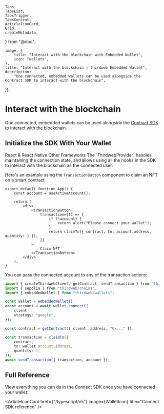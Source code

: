 	Tabs,
	TabsList,
	TabsTrigger,
	TabsContent,
	ArticleIconCard,
	Grid,
	createMetadata,
} from "@doc";

	image: {
		title: "Interact with the blockchain with Embedded Wallet",
		icon: "wallets",
	},
	title: "Interact with the blockchain | thirdweb Embedded Wallet",
	description:
		"One connected, embedded wallets can be used alongside the Contract SDK to interact with the blockchain",
});

# Interact with the blockchain

One connected, embedded wallets can be used alongside the [Contract SDK](/contracts/interact/overview) to interact with the blockchain.

## Initialize the SDK With Your Wallet

<Tabs defaultValue="react">

<TabsList>
	<TabsTrigger value="react">React & React Native </TabsTrigger>
	<TabsTrigger value="typescript">Other Frameworks</TabsTrigger>
</TabsList>

<TabsContent value="react">
The `ThirdwebProvider` handles maintaining the connection state, and allows using all the hooks in the SDK to interact with the blockchain as the connected user.

Here's an example using the `TransactionButton` component to claim an NFT on a smart contract:

```tsx
export default function App() {
	const account = useActiveAccount();

	return (
		<div>
			<TransactionButton
				transaction={() => {
					if (!account) {
						return alert("Please connect your wallet");
					}
					return claimTo({ contract, to: account.address, quantity: 1 });
				}}
			>
				Claim NFT
			</TransactionButton>
		</div>
	);
}
```

</TabsContent>

<TabsContent value="typescript">
You can pass the connected account to any of the transaction actions:

```typescript
import { createThirdwebClient, getContract, sendTransaction } from "thirdweb";
import { sepolia } from "thirdweb/chains";
import { embeddedWallet } from "thirdweb/wallets";

const wallet = embeddedWallet();
const account = await wallet.connect({
	client,
	strategy: "google",
});

const contract = getContract({ client, address: "0x..." });

const transaction = claimTo({
	contract,
	to: wallet.account.address,
	quantity: 1,
});
await sendTransaction({ transaction, account });
```

</TabsContent>

</Tabs>

## Full Reference

View everything you can do in the Connect SDK once you have connected your wallet:

<Grid className="lg:grid-cols-2">

<ArticleIconCard
	href={"/typescript/v5"}
	image={WalletIcon}
	title="Connect SDK reference"
/>

</Grid>
